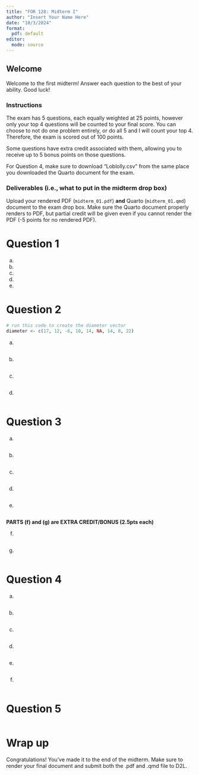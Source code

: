 ```yaml
---
title: "FOR 128: Midterm I"
author: "Insert Your Name Here"
date: "10/3/2024"
format:
  pdf: default
editor: 
  mode: source
---
```


## Welcome

Welcome to the first midterm! Answer each question to the best of your ability. Good luck!

### Instructions

The exam has 5 questions, each equally weighted at 25 points, however only your top 4 questions will be counted to your final score. You can choose to not do one problem entirely, or do all 5 and I will count your top 4. Therefore, the exam is scored out of 100 points. 

Some questions have extra credit associated with them, allowing you to receive up to 5 bonus points on those questions. 

For Question 4, make sure to download "Loblolly.csv" from the same place you downloaded the Quarto document for the exam. 

### Deliverables (i.e., what to put in the midterm drop box)

Upload your rendered PDF (`midterm_01.pdf`) **and** Quarto (`midterm_01.qmd`) document to the exam drop box. Make sure the Quarto document properly renders to PDF, but partial credit will be given even if you cannot render the PDF (-5 points for no rendered PDF).

# Question 1

(a) 


(b)


(c)


(d) 


(e) 



# Question 2

```r
# run this code to create the diameter vector
diameter <- c(17, 12, -6, 10, 14, NA, 14, 8, 22)
```


(a) 

```r

```

(b) 

```r

```

(c) 

```r

```

(d) 

```r

```


# Question 3

(a) 

```r

```

(b) 

```r

```

(c) 

```r

```


(d) 

```r

```


(e) 

```r

```


**PARTS (f) and (g) are EXTRA CREDIT/BONUS (2.5pts each)**

(f) 

```r

```

(g) 

```r

```


# Question 4

(a) 

```r

```

(b) 

```r

```


(c) 

```r

```


(d) 

```r

```

(e) 

```r

```


(f) 

```r

```


# Question 5

```r

```



# Wrap up

Congratulations! You've made it to the end of the midterm. Make sure to render your final document and submit both the .pdf and .qmd file to D2L.
